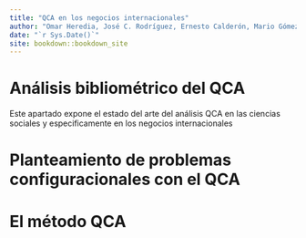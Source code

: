 ```yaml
--- 
title: "QCA en los negocios internacionales"
author: "Omar Heredia, José C. Rodríguez, Ernesto Calderón, Mario Gómez"
date: "`r Sys.Date()`"
site: bookdown::bookdown_site
---
```


# Análisis bibliométrico del QCA

Este apartado expone el estado del arte del análisis QCA en las ciencias sociales y especificamente en los negocios internacionales




<!--chapter:end:index.Rmd-->

# Planteamiento de problemas configuracionales con el QCA


<!--chapter:end:02-tears.Rmd-->

# El método QCA

<!--chapter:end:03-race.Rmd-->


